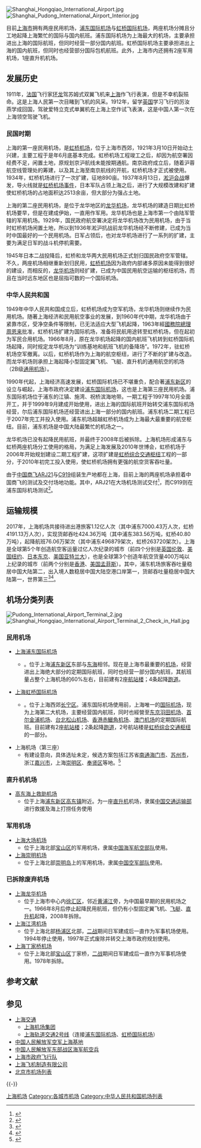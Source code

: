 {{noteTA
|1=zh-tw:航廈; zh-hk:客運大樓; zh-cn:航站楼; zh-my:搭客大厦; zh-sg:搭客大厦;
}}
{{about|上海市内的机场概况|上海境内机场的管理机构|上海机场集团}}
[[File:Shanghai_Hongqiao_International_Airport.jpg|thumb]]
[[File:Shanghai_Pudong_International_Airport_Interior.jpg|thumb]]

目前[[上海市|上海市]]拥有两座民用机场，[[浦东国际机场|浦东国际机场]]与[[虹桥国际机场|虹桥国际机场]]，两座机场分摊且分工地起降上海繁忙的国际与国内航班。浦东国际机场为上海最大的机场，主要承担进出上海的国际航班，但同时经营一部分国内航班。虹桥国际机场主要承担进出上海的国内航班，但同时也经营部分国际包机航班。此外，上海市内还拥有2座军用机场，1座直升机机场。

==发展历史==
{{参见|勒内·瓦隆}}
1911年，[[法国|法国]]飞行家[[勒内·瓦隆|环龙]]驾苏姆式双翼飞机来[[上海市|上海]]作飞行表演，但是不幸机裂殒命。这是上海人民第一次目睹到飞机的风采。1912年，留学[[英国|英国]]学习飞行的厉汝燕学成回国，驾驶爱特立克式单翼机在上海上空作试飞表演，这是中国人第一次在上海领空驾驶飞机。

===民国时期===
上海的第一座民用机场，是[[上海虹桥国际机场|虹桥机场]]，位于上海市西郊，1921年3月10日开始动土兴建，主要工程于是年6月底基本完成。虹桥机场工程竣工之后，却因为航空署因经费不足，闲置土地，原规划京沪航线未能按期通航。南京政府成立后，随着沪蓉航空线管理处的筹建，以及其上海至南京航线的开航，虹桥机场才正式被使用。1934年，虹桥机场进行了一次扩建，征地890亩。1937年8月13日，[[淞沪会战|淞沪会战]]爆发，导火线就是[[虹桥机场事件|虹桥机场事件]]，日本军队占领上海之后，进行了大规模改建和扩建使虹桥机场的占地面积达2513余亩，但大部分为强占土地。

上海的第二座民用机场，是位于龙华地区的[[上海龙华机场|龙华机场]]，龙华机场的建造日期比虹桥机场要早，但是在建成伊始，一直用作军用。龙华机场也是上海市第一个由陆军管辖的军用机场。1929年，国民政府航空署决定将龙华机场改为民用机场，由于当时虹桥机场闲置土地，所以到1936年淞沪抗战前龙华机场经不断修建，已成为当时中国最好的一个民用机场。日军占领后，也对龙华机场进行了一系列的扩建，主要为满足日军的战斗机停机需要。

1945年日本二战投降后，虹桥和龙华两大民用机场正式划归国民政府空军管辖。不久，两座机场相继重新划归民用，[[上海虹桥国际机场|虹桥机场]]因为政府内部诸多原因未能得到很好的建设，而相反的，[[上海龙华机场|龙华机场]]则经扩建，已成为中国民用航空运输的枢纽机场，而且在当时远东地区也是屈指可数的一个国际机场。

===中华人民共和国===
1949年中华人民共和国成立后，虹桥机场成为空军机场，龙华机场则继续作为民用机场。随著上海经济和民用航空事业的发展，到1960年代中期，龙华机场由于紧靠市区，受净空条件等限制，已无法适应大型飞机起降，1963年經[[中华人民共和国国务院总理|國務院總理]][[周恩来|周恩来]]批准，虹桥机场扩建为国际机场，准备将民航用途转至虹桥机场，但在起初为军民合用机场。1966年8月，原在龙华机场起降的国内航班飞机转到虹桥国际机场起降，同时规定龙华机场为“训练基地和航班飞机的备降场”。1972年，驻虹桥机场空军撤离。以后，虹桥机场作为上海的航空枢纽，进行了不断的扩建与改造。而龙华机场则承担上海起降小型固定翼飞机、飞艇、直升机的通用航空的机场（2B级[[通用航空|通用机场]]）。

1990年代起，上海经济高速发展，虹桥国际机场已不堪重负，配合著[[浦东新区|浦东新区]]的设立与崛起，上海市政府决定建设[[上海浦东国际机场|浦东国际机场]]，这也是上海第三座民用机场。浦东国际机场位于浦东的江镇、施湾、祝桥滨海地带。一期工程于1997年10月全面开工，并于1999年9月建成开始使用，进出上海的国际航班开始转交浦东国际机场经营，尔后浦东国际机场还经营进出上海一部分的国内航班。浦东机场二期工程已于2007年完工并投入使用。浦东机场超越虹桥机场成为上海最大最重要的航空枢纽。目前，浦东机场是中国大陆最繁忙的机场之一。

龙华机场已没有起降民用航班，并最终于2008年后被拆除。上海机场形成浦东与虹桥两座机场分工使用的格局，为满足上海发展及2010年世博会，虹桥机场于2006年开始规划建设二期工程扩建，这项扩建是[[虹桥综合交通枢纽|虹桥综合交通枢纽]]工程的一部分，于2010年初完工投入使用，使虹桥机场拥有更强的航空货客吞吐量。

由于[[中国商用飞机|中国商飞]][[中國商飛ARJ21|ARJ21]]与[[中國商飛C919|C919]]组装生产地都在上海，目前上海的两座机场承担着中国商飞的测试及交付场地功能。其中，ARJ21在大场机场测试交付<ref name="ARJ21交付运营 回顾国产ARJ21交付、首飞历程">{{Cite web|title=ARJ21交付运营 回顾国产ARJ21交付、首飞历程_中国江苏网|url=http://news2.jschina.com.cn/system/2016/06/28/029044757.shtml|accessdate=2020-03-07|work=news2.jschina.com.cn|archive-url=https://web.archive.org/web/20190510073032/http://news2.jschina.com.cn/system/2016/06/28/029044757.shtml|archive-date=2019-05-10|dead-url=yes}}</ref>，而C919则在浦东国际机场测试<ref name="C919大型喷气客机上海滑行测试顺利完成 首飞在望">{{Cite web|title=C919大型喷气客机上海滑行测试顺利完成 首飞在望|url=http://news.163.com/17/0302/11/CEH6KJDB00018AOQ.html#p=CECE9MQH56NT0001|accessdate=2017-03-19|archiveurl=https://web.archive.org/web/20170320051842/http://news.163.com/17/0302/11/CEH6KJDB00018AOQ.html#p=CECE9MQH56NT0001|archivedate=2017-03-20|dead-url=yes}}</ref>。

==运输规模==
2017年，上海机场共接待进出港旅客1.12亿人次（其中浦东7000.43万人次，虹桥4191.13万人次），实现货邮吞吐424.36万吨（其中浦东383.56万吨，虹桥40.80万吨），起降航班76.06万架次（其中浦东496879架次，虹桥263720架次）。上海是全球第5个年创造航空客运量过亿人次纪录的城市（前四个分别是[[英国|英国]][[伦敦|伦敦]]、[[美国|美国]][[纽约|纽约]]、[[日本|日本]][[东京|东京]]、[[美国|美国]][[亚特兰大|亚特兰大]]），也是全球第3个创造年航空货量400万吨以上纪录的城市（前两个分别是[[香港|香港]]、[[美国|美国]][[孟菲斯_(田納西州)|孟菲斯]]）。其中，浦东机场旅客吞吐量稳居中国大陆第二，出入境人数稳居中国大陆空港口岸第一，货邮吞吐量稳居中国大陆第一，世界第三<ref>{{cite web|title=上海浦东机场年旅客量突破7000万 仅次于北京香港|url=http://www.sohu.com/a/214253753_600491|accessdate=2018-02-04|date=2018-02-01|publisher=航空圈|archive-date=2018-02-05|archive-url=https://web.archive.org/web/20180205000848/http://www.sohu.com/a/214253753_600491|dead-url=no}}</ref><ref>{{cite web|title=上海浦东机场口岸出入境人数首破3500万 连续15年稳居全国空港口岸之首|url=http://news.sina.com.cn/o/2017-12-27/doc-ifyqcsft7253618.shtml|accessdate=2018-02-04|date=2017-12-27|publisher=看看新闻|archive-date=2018-02-05|archive-url=https://web.archive.org/web/20180205000816/http://news.sina.com.cn/o/2017-12-27/doc-ifyqcsft7253618.shtml|dead-url=no}}</ref>。

==机场分类列表==
[[File:Pudong_International_Airport_Terminal_2.jpg|thumb]]
[[File:Shanghai_Hongqiao_International_Airport_Terminal_2_Check_in_Hall.jpg|thumb]]

===民用机场===
*[[上海浦东国际机场|上海浦东国际机场]]
**{{Airport codes|PVG|ZSPD}}。位于上海[[浦东新区|浦东新区]]东部与[[东海|东海]]相邻。现在是上海市最重要的[[机场|机场]]，经营进出上海绝大部分的定期国际航班，同时也经营一部分国内航班，其航班量占整个上海机场的60%左右，目前建有2座[[航站楼|航站楼]]；4条起降[[跑道|跑道]]。
*[[上海虹桥国际机场|上海虹桥国际机场]]
**{{Airport codes|SHA|ZSSS}}。位于上海西郊[[长宁区|长宁区]]。浦东国际机场使用前，上海唯一的[[国际机场|国际机场]]，现为上海第二大机场，主要经营国内航班，同时也經營至[[东京|东京]][[羽田机场|羽田机场]]、[[首尔|首尔]][[金浦机场|金浦机场]]、[[台北|台北]][[台北松山机场|松山机场]]、[[香港|香港]][[香港国际机场|赤鱲角机场]]、[[澳门|澳门]][[澳门国际机场|机场]]的定期国际航班。目前建有2座[[航站楼|航站楼]]；2条起降[[跑道|跑道]]，2号航站楼是[[虹桥综合交通枢纽|虹桥综合交通枢纽]]的一部分。
*上海机场（第三座）
**有建设意向，具体选址未定，候选方案包括江苏省[[南通|南通]][[海门市|海门市]]、[[苏州市|苏州市]]，浙江[[嘉兴市|嘉兴市]]，上海[[崇明区|崇明区]]、[[奉贤区|奉贤区]]等地。<ref>{{cite news|url=http://politics.people.com.cn/n1/2019/0217/c1001-30758662.html|title=上海第三机场选址尚未最终确定|publisher=新京报|date=2019-02-17|accessdate=2019-08-10|archive-date=2020-11-19|archive-url=https://web.archive.org/web/20201119020015/http://politics.people.com.cn/n1/2019/0217/c1001-30758662.html|dead-url=no}}</ref>

===直升机机场===
*[[高东海上救助机场|高东海上救助机场]]
**位于上海[[浦东新区|浦东新区]][[高东镇|高东镇]]附近。为一座[[直升机|直升机]]机场，隶属[[中华人民共和国交通运输部|中国交通运输部]]进行救援及海上打捞任务使用

===军用机场===
*[[上海大场机场|上海大场机场]]
**位于上海北部[[宝山区_(上海市)|宝山区]]的军用机场，隶属[[中国人民解放军海军航空兵|中国海军航空部队]]使用。
*[[上海崇明机场|上海崇明机场]]
**位于上海北部[[崇明岛|崇明岛]]上的军用机场，隶属[[中国人民解放军空军|中国空军部队]]使用。

===已拆除废弃机场===
*[[上海龙华机场|上海龙华机场]]
**位于上海市中心内[[徐汇区|徐汇区]]，邻近[[黄浦江|黄浦江]]旁，为中国最早期的民用机场之一。1966年8月后停止起降民用航班，但仍有小型固定翼飞机、[[飞艇_(轻航空器)|飞艇]]、[[直升机|直升机]]起降，2008年拆除。
*[[上海江湾机场|上海江湾机场]]
**位于上海北部[[杨浦区|杨浦区]]北部，[[第二次世界大战|二战]]期间日军建成后一直作为军事机场使用。1994年停止使用，1997年正式废除并转交上海市政府规划使用。
*[[上海丁家桥机场|上海丁家桥机场]]
**位于上海北部[[宝山区_(上海市)|宝山区]]丁家桥，[[第二次世界大战|二战]]期间日军建成后一直作为军事机场使用。1978年拆除。

== 参考文献 ==
{{Reflist|1}}

== 参见 ==
{{Portal box|中华人民共和国|上海|航空|中国建筑}}
* [[上海交通|上海交通]]
**[[上海机场集团|上海机场集团]]
** [[上海轨道交通2号线|上海轨道交通2号线]]（连接[[上海浦东国际机场|浦东国际机场]]、[[上海虹桥国际机场|虹桥国际机场]]）
* [[中国人民解放军空军上海基地|中国人民解放军空军上海基地]]
* [[中国人民解放军东部战区海军航空兵|中国人民解放军东部战区海军航空兵]]
* [[上海市政府飞行队|上海市政府飞行队]]
*[[上海飞机制造有限公司|上海飞机制造有限公司]]
*[[北京市机场列表|北京市机场列表]]

{{-}}
{{上海机场}}
{{中国民航枢纽}}
{{中华人民共和国机场}}
{{中国人民解放军机场|东}}

{{中华人民共和国各省级行政区|机场列表}}

[[Category:上海机场|]]
[[Category:各城市机场|Category:各城市机场]]
[[Category:中华人民共和国机场列表|Category:中华人民共和国机场列表]]